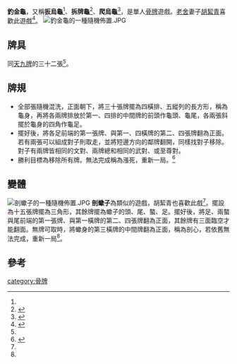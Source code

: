 '''釣金龜'''，又稱'''扳烏龜'''<ref name="骨牌圖譜：附蘭閨淸玩"></ref>、'''拆牌龜'''<ref name="開檯">{{cite book |author=簡而清|title=《開檯》 |date=1988|publisher=一本堂|location=香港|language=zh-hk |isbn=9789621749062}}</ref>、'''爬烏龜'''<ref name="哥哥">{{cite book |author=丁珩|title=《哥哥: 長篇小說》 |date=1968|publisher=文壇出版社|location=台灣|language=zh-tw |isbn=}}</ref>，是單人[[骨牌|骨牌]]遊戲。[[老舍|老舍]]妻子[[胡絜青|胡絜青]]喜歡此遊戲<ref name="老舍在北京的足迹">{{cite book |author=李犁耘|title=《老舍在北京的足迹》 |date=1986-08|publisher=北京燕山出版社|location=中國|language=zh-cn|isbn=}}</ref>。
[[File:釣金龜的一種隨機佈置.JPG|thumb]]

==牌具==
同[[天九牌|天九牌]]的三十二張<ref name="骨牌圖譜：附蘭閨淸玩"></ref>。
==牌規==
*全部張隨機混洗，正面朝下，將三十張牌擺為四橫排、五縱列的長方形，稱為龜身，再將各兩牌排放於第一、四排的中間牌的前頭作龜頭、龜尾，各兩張斜擺於龜身的四角作龜足。
*擺好後，將各足前端的第一張牌、與第一、四橫牌的第二、四張牌翻為正面。若有兩張可以組成對子則取走，並將短邊方向的鄰牌翻開，同樣找對子移除。對子有兩牌皆相同的文對、兩牌總和相同的武對、或至尊對。
*勝利目標為移除所有牌。無法完成稱為漲死，重新一局。<ref name="骨牌圖譜：附蘭閨淸玩">{{cite book |author=伍稼青|title=《骨牌圖譜：附蘭閨淸玩》 |date=1975|publisher=漢苑出版社|location=台灣 |language=zh-tw|isbn=}}</ref>

==變體==
[[File:剖蠍子的一種隨機佈置.JPG|thumb]]
'''剖蠍子'''為類似的遊戲，胡絜青也喜歡此戲<ref name="老舍在北京的足迹"></ref>。擺設為十五張牌擺為三角形，其餘牌擺為蠍子的頭、尾、螯、足。擺好後，將足、兩螯與尾前端的第一張牌、與第一橫牌的第二、四張牌翻為正面，其餘牌有三面臨空才能翻面。無牌可取時，將蠍身的第三橫牌的中間牌翻為正面，稱為剖心，若依舊無法完成，重新一局<ref name="骨牌圖譜：附蘭閨淸玩"></ref>。

==參考==
{{REFLIST}}
[[category:骨牌|category:骨牌]]